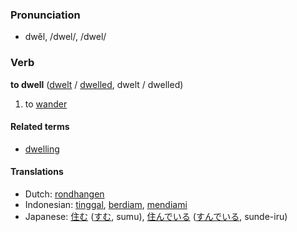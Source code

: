 === Pronunciation ===
*dwĕl, /dwel/, /dwel/

=== Verb ===
'''to dwell''' ([[dwelt]] / [[dwelled]], dwelt / dwelled)

# to [[wander]]

==== Related terms ====
*[[dwelling]]

==== Translations ====
*Dutch: [[rondhangen]]
*Indonesian: [[tinggal]], [[diam|berdiam]], [[diam|mendiami]]
*Japanese: [[住む]] ([[すむ]], sumu), [[住んでいる]] ([[すんでいる]], sunde-iru)